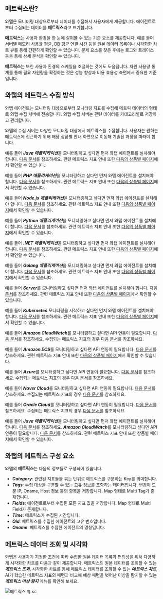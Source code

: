 <!-- 메트릭스 정의 -->

## 메트릭스란?

와탭은 모니터링 대상으로부터 데이터를 수집해서 사용자에게 제공합니다. 에이전트로부터 수집되는 데이터를 **메트릭스**라고 표기합니다. 

<!-- 메트릭스 효용성 안내 -->

**메트릭스**는 사용자 환경을 한 눈에 살펴볼 수 있는 기준 요소를 제공합니다. 예를 들어 서버별 메모리 사용률 평균, DB 평균 연결 시간 등을 원본 데이터 목록이나 시각화한 차트 뷰를 통해 간편하게 확인할 수 있습니다. 문제 요소를 찾은 후에는 로그와 트레이스 등을 통해 상세 분석을 확인할 수 있습니다. 

**메트릭스**는 또한 사용자 환경의 스케일을 조절하는 것에도 도움됩니다. 자원 사용량 통계를 통해 필요 자원량을 확정하는 것은 성능 향상과 비용 효용성 측면에서 중요한 기준입니다.

<!-- 메트릭스 수집 방식 -->

## 와탭의 메트릭스 수집 방식

<div style={{textAlign: 'center'}}>

<ImgLang img='metrics-overview.png' desc='Metrics overview' />

</div>

와탭 에이전트는 모니터링 대상으로부터 모니터링 지표를 수집해 메트릭 데이터의 형태로 와탭 수집 서버에 전송합니다. 와탭 수집 서버는 관련 데이터를 카테고리별로 저장하고 관리합니다. 

와탭의 수집 서버는 다양한 모니터링 대상에서 메트릭스를 수집합니다. 사용자는 원하는 메트릭스에 접근하기 위해 해당 상품별 안내 화면으로 이동해 기술된 과정을 따라야 합니다. 

<InDoc product='java'>

예를 들어 ***Java 애플리케이션***을 모니터링하고 싶다면 먼저 와탭 에이전트를 설치해야 합니다. [다음 문서](install-agent)를 참조하세요. 관련 메트릭스 지표 안내 또한 [다음의 상품별 페이지](metrics-app)에서 확인할 수 있습니다.

</InDoc>

<InDoc product='php'>

예를 들어 ***PHP 애플리케이션***을 모니터링하고 싶다면 먼저 와탭 에이전트를 설치해야 합니다. [다음 문서](install-agent)를 참조하세요. 관련 메트릭스 지표 안내 또한 [다음의 상품별 페이지](metrics-app)에서 확인할 수 있습니다.

</InDoc>

<InDoc product='nodejs'>

예를 들어 ***Node.js 애플리케이션***을 모니터링하고 싶다면 먼저 와탭 에이전트를 설치해야 합니다. [다음 문서](install-agent)를 참조하세요. 관련 메트릭스 지표 안내 또한 [다음의 상품별 페이지](metrics-app)에서 확인할 수 있습니다.

</InDoc>

<InDoc product='python'>

예를 들어 ***Python 애플리케이션***을 모니터링하고 싶다면 먼저 와탭 에이전트를 설치해야 합니다. [다음 문서](install-agent)를 참조하세요. 관련 메트릭스 지표 안내 또한 [다음의 상품별 페이지](metrics-app)에서 확인할 수 있습니다.

</InDoc>

<InDoc product='dotnet'>

예를 들어 ***.NET 애플리케이션***을 모니터링하고 싶다면 먼저 와탭 에이전트를 설치해야 합니다. [다음 문서](install-agent)를 참조하세요. 관련 메트릭스 지표 안내 또한 [다음의 상품별 페이지](metrics-app)에서 확인할 수 있습니다.

</InDoc>

<InDoc product='golang'>

예를 들어 ***Golang 애플리케이션***을 모니터링하고 싶다면 먼저 와탭 에이전트를 설치해야 합니다. [다음 문서](install-agent)를 참조하세요. 관련 메트릭스 지표 안내 또한 [다음의 상품별 페이지](metrics-app)에서 확인할 수 있습니다.

</InDoc>

<InDoc product='server'>

예를 들어 ***Server***를 모니터링하고 싶다면 먼저 와탭 에이전트를 설치해야 합니다. [다음 문서](install-agent)를 참조하세요. 관련 메트릭스 지표 안내 또한 [다음의 상품별 페이지](metrics-server)에서 확인할 수 있습니다.

</InDoc>

<InDoc product='kubernetes'>

예를 들어 ***Kubernetes*** 모니터링을 시작하고 싶다면 먼저 와탭 에이전트를 설치해야 합니다. [다음 문서](install)를 참조하세요. 관련 메트릭스 지표 안내 또한 [다음의 상품별 페이지](metrics-kubernetes)에서 확인할 수 있습니다.

</InDoc>

<InDoc product='amazon-cloudwatch'>

예를 들어 ***Amazon CloudWatch***를 모니터링하고 싶다면 API 연동이 필요합니다. [다음 문서](../amazon-cloudwatch/install-agent)를 참조하세요. 수집되는 메트릭스 지표의 경우 [다음 문서](https://docs.aws.amazon.com/ko_kr/AmazonCloudWatch/latest/monitoring/aws-services-cloudwatch-metrics.html)를 참조하세요.

</InDoc>

<InDoc product='amazon-ecs'>

예를 들어 ***Amazon ECS***를 모니터링하고 싶다면 API 연동이 필요합니다. [다음 문서](install-agent)를 참조하세요. 관련 메트릭스 지표 안내 또한 [다음의 상품별 페이지](dashboard)에서 확인할 수 있습니다.

</InDoc>

<InDoc product='azure'>

예를 들어 ***Azure***를 모니터링하고 싶다면 API 연동이 필요합니다. [다음 문서](install-agent)를 참조하세요. 수집되는 메트릭스 지표의 경우 [다음 문서](https://learn.microsoft.com/ko-kr/azure/azure-monitor/essentials/metrics-supported)를 참조하세요.

</InDoc>

<InDoc product='ncloud'>

예를 들어 ***Naver Cloud***를 모니터링하고 싶다면 API 연동이 필요합니다. [다음 문서](install-agent)를 참조하세요. 수집되는 메트릭스 지표의 경우 [다음 문서](https://api.ncloud-docs.com/docs/management-cloudinsight-productinfo)를 참조하세요.

</InDoc>

<InDoc product='oracle-cloud'>

예를 들어 ***Oracle Cloud***를 모니터링하고 싶다면 API 연동이 필요합니다. [다음 문서](install-agent)를 참조하세요. 수집되는 메트릭스 지표의 경우 [다음 문서](https://docs.oracle.com/en-us/iaas/Content/Monitoring/Concepts/monitoringoverview.htm#SupportedServices)를 참조하세요.

</InDoc>

<InDoc product='metrics'>

예를 들어 ***Java 애플리케이션***을 모니터링하고 싶다면 먼저 와탭 에이전트를 설치해야 합니다. [다음 문서](../java/install-agent)를 참조하세요. ***Amazon CloudWatch***를 모니터링하고 싶다면 API 연동이 필요합니다. [다음 문서](../amazon-cloudwatch/install-agent)를 참조하세요. 관련 메트릭스 지표 안내 또한 상품별 페이지에서 확인할 수 있습니다.

</InDoc>

## 와탭의 메트릭스 구성 요소

와탭의 **메트릭스**는 다음의 정보들로 구성되어 있습니다.

* ***Category***: 관련된 지표들을 묶는 단위로 메트릭스를 구분하는 Key를 의미합니다.
* ***Tags***: 수집 대상을 구분할 수 있는 고유 정보를 포함하는 데이터입니다. 변경이 드문 IP, Oname, Host 정보 등의 항목을 저장합니다. Map 형태로 Multi Tag가 존재합니다.
* ***Fields***: 에이전트로부터 수집된 모든 지표 값을 저장합니다. Map 형태로 Multi Field가 존재합니다.
* ***Time***: 메트릭스가 수집된 시간입니다.
* ***Oid***: 메트릭스를 수집한 에이전트의 고유 번호입니다.
* ***Oname***: 메트릭스를 수집한 에이전트의 명칭입니다.

## 메트릭스 데이터 조회 및 시각화

와탭은 사용자가 지정한 조건에 따라 수집한 원본 데이터 목록과 편의성을 위해 다양하게 시각화한 차트를 다음과 같이 제공합니다. 메트릭스의 원본 데이터를 조회할 수 있는 ***메트릭스 조회***, 시각화한 차트를 통해 메트릭스 데이터를 조회할 수 있는 ***메트릭스 차트***, AI가 학습한 메트릭스 지표의 패턴과 비교해 예상 패턴을 벗어난 이상을 탐지할 수 있는 ***메트릭스 이상 탐지*** 메뉴를 확인해 보세요.

![메트릭스 뷰 sc](/img/metrics-views.png)

<!-- 사용자는 와탭의 메트릭스 메뉴를 통해 사용자 지정 조건에 따라 원본 데이터 목록을 조회하거나 다양하게 시각화한 차트를 확인할 수 있습니다. -->

<!-- 

 
* ***Category***: 관련된 지표들을 묶는 단위입니다.
* ***Tags***: 수집 대상을 구분할 수 있는 고유 정보를 포함하는 데이터입니다.
* ***Fields***: 에이전트로부터 수집된 지표입니다.
* ***Time***: 메트릭스가 수집된 시간입니다.
* ***Oid***: 메트릭스를 수집한 에이전트의 고유 번호입니다.
* ***Oname***: 메트릭스를 수집한 에이전트의 명칭입니다.

다양한 모니터링 대상에서 와탭의 수집 서버로 메트릭스를 전송할 수 있습니다. 
와탭의 수집 서버는 다양한 방식으로 메트릭스를 수집합니다.
메트릭스 지표 안내 또한 상품별로 안내를 제공합니다. 

-->